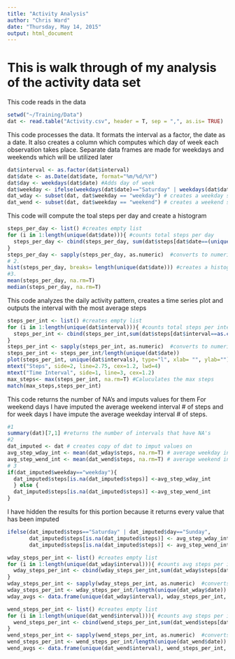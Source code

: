 ```yaml
---
title: "Activity Analysis"
author: "Chris Ward"
date: "Thursday, May 14, 2015"
output: html_document
---
```


This is walk through of my analysis of the activity data set
============================================================

This code reads in the data
```r
setwd("~/Training/Data")
dat <- read.table("Activity.csv", header = T, sep = ",", as.is= TRUE)
```

This code processes the data. It formats the interval as a factor, the date as a date. It also creates a column which computes which day of week each observation takes place. Separate data frames are made for weekdays and weekends which will be utilized later
```r
dat$interval <- as.factor(dat$interval)
dat$date <- as.Date(dat$date, format="%m/%d/%Y")
dat$day <- weekdays(dat$date) #Adds day of week
dat$weekday <- ifelse(weekdays(dat$date)=="Saturday" | weekdays(dat$date)=="Sunday", "weekend", "weekday") #Adds weekend/weekday column
dat_wday <- subset(dat, dat$weekday == "weekday") # creates a weekday subset dataframe
dat_wend <- subset(dat, dat$weekday == "weekend") # creates a weekend subset dataframe
```


This code will compute the toal steps per day and create a histogram
```r
steps_per_day <- list() #creates empty list
for (i in 1:length(unique(dat$date))){ #counts total steps per day
  steps_per_day <- cbind(steps_per_day, sum(dat$steps[dat$date==(unique(dat$date))[i]]))
}
steps_per_day <- sapply(steps_per_day, as.numeric)  #converts to numeric
# 2.
hist(steps_per_day, breaks= length(unique(dat$date))) #creates a histogram
#3. 
mean(steps_per_day, na.rm=T)
median(steps_per_day, na.rm=T)
```

This code analyzes the daily activity pattern, creates a time series plot and outputs the interval with the most average steps
```r
steps_per_int <- list() #creates empty list
for (i in 1:length(unique(dat$interval))){ #counts total steps per interval
  steps_per_int <- cbind(steps_per_int,sum(dat$steps[dat$interval==as.character((unique(dat$interval))[i])],na.rm=T))
}
steps_per_int <- sapply(steps_per_int, as.numeric)  #converts to numeric
steps_per_int <- steps_per_int/length(unique(dat$date))
plot(steps_per_int, unique(dat$intervals), type="l", xlab= "", ylab="") # creates a plot of steps per interval
mtext("Steps", side=2, line=2.75, cex=1.2, lwd=4)
mtext("Time Interval", side=1, line=3, cex=1.2)
max_steps<- max(steps_per_int, na.rm=T) #Caluculates the max steps
match(max_steps,steps_per_int)
```

This code returns the number of NA's and imputs values for them
For weekend days I have imputed the average weekend interval # of steps and for week days I have impute the average weekday interval # of steps.

```r
#1
summary(dat)[7,1] #returns the number of intervals that have NA's
#2
dat_imputed <- dat # creates copy of dat to imput values on
avg_step_wday_int <- mean(dat_wday$steps, na.rm=T) # average weekday int
avg_step_wend_int <- mean(dat_wend$steps, na.rm=T) # average weekend int
# 3
if(dat_imputed$weekday=="weekday"){
  dat_imputed$steps[is.na(dat_imputed$steps)] <-avg_step_wday_int
  } else {
  dat_imputed$steps[is.na(dat_imputed$steps)] <-avg_step_wend_int
}
```
I have hidden the results for this portion because it returns every value that has been imputed
```r
ifelse(dat_imputed$steps=="Saturday" | dat_imputed$day=="Sunday",
       dat_imputed$steps[is.na(dat_imputed$steps)] <- avg_step_wday_int,
       dat_imputed$steps[is.na(dat_imputed$steps)] <- avg_step_wend_int)
```

```r
wday_steps_per_int <- list() #creates empty list
for (i in 1:length(unique(dat_wday$interval))){ #counts avg steps per interval
  wday_steps_per_int <- cbind(wday_steps_per_int,sum(dat_wday$steps[dat_wday$interval==as.character((unique(dat_wday$interval))[i])],na.rm=T))
}
wday_steps_per_int <- sapply(wday_steps_per_int, as.numeric)  #converts to numeric
wday_steps_per_int <- wday_steps_per_int/length(unique(dat_wday$date))
wday_avgs <- data.frame(unique(dat_wday$interval), wday_steps_per_int, "weekday")

wend_steps_per_int <- list() #creates empty list
for (i in 1:length(unique(dat_wend$interval))){ #counts avg steps per interval
  wend_steps_per_int <- cbind(wend_steps_per_int,sum(dat_wend$steps[dat_wend$interval==as.character((unique(dat_wend$interval))[i])],na.rm=T))
}
wend_steps_per_int <- sapply(wend_steps_per_int, as.numeric)  #converts to numeric
wend_steps_per_int <- wend_steps_per_int/length(unique(dat_wend$date))
wend_avgs <- data.frame(unique(dat_wend$interval), wend_steps_per_int, "weekend")

```